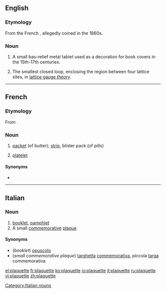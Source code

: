 ==English==

===Etymology===

From the French {{term|lang=fr|plaquette||small plaque}}, allegedly coined in the 1860s.

===Noun===
{{en-noun}}

# A small bas-relief metal tablet used as a decoration for book covers in the 15th-17th centuries.
# {{physics}} The smallest closed loop, enclosing the region between four lattice sites, in [[w:lattice gauge theory|lattice gauge theory]].

----

==French==

===Etymology===
From {{suffix|plaque|ette|lang=fr}}.

===Noun===
{{fr-noun|f}}

# [[packet]] (of butter); [[strip]], blister pack (of pills)
# {{hematology|cytology|lang=fr}} [[platelet]]

====Synonyms====
* {{l|fr|thrombocyte}}

----

==Italian==

===Noun===
{{head|it|noun|g=f}} {{inv}}

# [[booklet]], [[pamphlet]]
# A small [[commemorative]] [[plaque]]

====Synonyms====
*(''booklet'') [[opuscolo]]
*(''small commemorative plaque'') [[targhetta]] [[commemorativa]], piccola [[targa]] commemorativa

[[Category:Italian nouns]]

[[el:plaquette]]
[[fr:plaquette]]
[[ko:plaquette]]
[[io:plaquette]]
[[it:plaquette]]
[[ru:plaquette]]
[[vi:plaquette]]
[[zh:plaquette]]